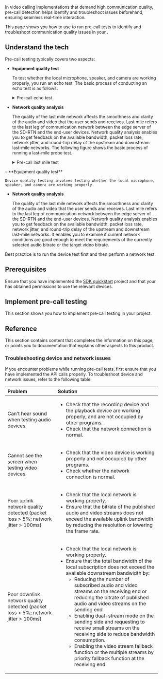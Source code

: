 
In video calling implementations that demand high communication quality, pre-call detection helps identify and troubleshoot issues beforehand, ensuring seamless real-time interaction.

<PlatformWrapper notAllowed="react-js">

This page shows you how to use <Vg k="VSDK"/> to run pre-call tests to identify and troubleshoot communication quality issues in your <Vpl k="CLIENT" />.

## Understand the tech

Pre-call testing typically covers two aspects: 

<PlatformWrapper notAllowed="web">

- **Equipment quality test**

    To test whether the local microphone, speaker, and camera are working properly, you run an echo test. The basic process of conducting an echo test is as follows:

    <details>
    <summary>Pre-call echo test</summary>
    
    ![Echo Test](https://agora-doc.s3.us-east-1.amazonaws.com/images/video-sdk/pre-call-echo-test.svg)
    </details>

- **Network quality analysis**

    The quality of the last mile network affects the smoothness and clarity of the audio and video that the user sends and receives. Last mile refers to the last leg of communication network between the edge server of the SD-RTN and the end-user devices. Network quality analysis enables you to get feedback on the available bandwidth, packet loss rate, network jitter, and round-trip delay of the upstream and downstream last-mile networks. The following figure shows the basic process of running a last-mile probe test.

    <details>
    <summary>Pre-call last mile test</summary>
    
    ![Last Mile Test](https://agora-doc.s3.us-east-1.amazonaws.com/images/video-sdk/pre-call-last-mile-test.svg)
    </details>

</PlatformWrapper>

<PlatformWrapper platform="web">
- **Equipment quality test**

    Device quality testing involves testing whether the local microphone, speaker, and camera are working properly.

- **Network quality analysis**

    The quality of the last mile network affects the smoothness and clarity of the audio and video that the user sends and receives. Last mile refers to the last leg of communication network between the edge server of the SD-RTN and the end-user devices. Network quality analysis enables you to get feedback on the available bandwidth, packet loss rate, network jitter, and round-trip delay of the upstream and downstream last-mile networks. It enables you to examine if current network conditions are good enough to meet the requirements of the currently selected audio bitrate or the target video bitrate.
    
</PlatformWrapper>

<Admonition type="info" title="information">
Best practice is to run the device test first and then perform a network test.
</Admonition>

## Prerequisites
Ensure that you have implemented the [SDK quickstart](../get-started/get-started-sdk) project and that your <Vpl k="CLIENT" /> has obtained permissions to use the relevant devices.

## Implement pre-call testing
This section shows you how to implement pre-call testing in your project.

<ProjectImplement/>

## Reference

This section contains content that completes the information on this page, or points you to documentation that explains other aspects to this product.

### Troubleshooting device and network issues

If you encounter problems while running pre-call tests, first ensure that you have implemented the API calls properly. To troubleshoot device and network issues, refer to the following table:

| Problem | Solution |
|:---|:---------------|
| Can't hear sound when testing audio devices. | <ul><li>Check that the recording device and the playback device are working properly, and are not occupied by other programs.</li><li>Check that the network connection is normal.</li></ul> |
| Cannot see the screen when testing video devices. | <ul><li>Check that the video device is working properly and not occupied by other programs.</li><li>Check whether the network connection is normal.</li></ul>  |
| Poor uplink network quality detected (packet loss > 5%; network jitter > 100ms) | <ul><li>Check that the local network is working properly.</li><li>Ensure that the bitrate of the published audio and video streams does not exceed the available uplink bandwidth by reducing the resolution or lowering the frame rate.</li></ul> |
| Poor downlink network quality detected (packet loss > 5%; network jitter > 100ms) | <ul><li>Check that the local network is working properly.</li><li>Ensure that the total bandwidth of the local subscription does not exceed the available downstream bandwidth by:<ul><li>Reducing the number of subscribed audio and video streams on the receiving end or reducing the bitrate of published audio and video streams on the sending end.</li><li>Enabling dual-stream mode on the sending side and requesting to receive small streams on the receiving side to reduce bandwidth consumption.</li><li>Enabling the video stream fallback function or the multiple streams by priority fallback function at the receiving end.</li></ul></li></ul> |

<Reference/>

</PlatformWrapper>
<PlatformWrapper platform="react-js">
<NotAvailable/>
</PlatformWrapper>
